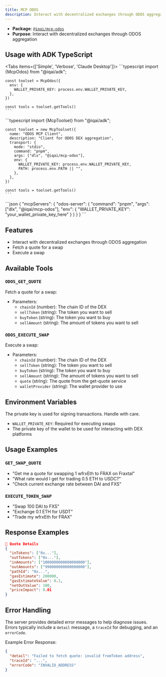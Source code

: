 ```yaml
---
title: MCP ODOS
description: Interact with decentralized exchanges through ODOS aggregation
---
```



- **Package**: [`@iqai/mcp-odos`](https://www.npmjs.com/package/@iqai/mcp-odos)
- **Purpose**: Interact with decentralized exchanges through ODOS aggregation

## Usage with ADK TypeScript

<Tabs items={['Simple', 'Verbose', 'Claude Desktop']}>
  <Tab value="Simple">
    ```typescript
    import {McpOdos} from "@iqai/adk";

    const toolset = McpOdos({
      env: {
        WALLET_PRIVATE_KEY: process.env.WALLET_PRIVATE_KEY,
      },
    })

    const tools = toolset.getTools()
    ```
  </Tab>

  <Tab value="Verbose">
    ```typescript
    import {McpToolset} from "@iqai/adk";

    const toolset = new McpToolset({
      name: "ODOS MCP Client",
      description: "Client for ODOS DEX aggregation",
      transport: {
        mode: "stdio",
        command: "pnpm",
        args: ["dlx", "@iqai/mcp-odos"],
        env: {
          WALLET_PRIVATE_KEY: process.env.WALLET_PRIVATE_KEY,
          PATH: process.env.PATH || "",
        },
      },
    })

    const tools = toolset.getTools()
    ```
  </Tab>

  <Tab value="Claude Desktop">
    ```json
    {
      "mcpServers": {
        "odos-server": {
          "command": "pnpm",
          "args": ["dlx", "@iqai/mcp-odos"],
          "env": {
            "WALLET_PRIVATE_KEY": "your_wallet_private_key_here"
          }
        }
      }
    }
    ```
  </Tab>
</Tabs>


## Features

- Interact with decentralized exchanges through ODOS aggregation
- Fetch a quote for a swap
- Execute a swap

## Available Tools

### `ODOS_GET_QUOTE`

Fetch a quote for a swap:

- Parameters:
  - `chainId` (number): The chain ID of the DEX
  - `sellToken` (string): The token you want to sell
  - `buyToken` (string): The token you want to buy
  - `sellAmount` (string): The amount of tokens you want to sell

### `ODOS_EXECUTE_SWAP`

Execute a swap:

- Parameters:
  - `chainId` (number): The chain ID of the DEX
  - `sellToken` (string): The token you want to sell
  - `buyToken` (string): The token you want to buy
  - `sellAmount` (string): The amount of tokens you want to sell
  - `quote` (string): The quote from the get-quote service
  - `walletProvider` (string): The wallet provider to use

## Environment Variables

<Callout type="warn" title="Security">
The private key is used for signing transactions. Handle with care.
</Callout>

- `WALLET_PRIVATE_KEY`: Required for executing swaps
- The private key of the wallet to be used for interacting with DEX platforms

## Usage Examples

### `GET_SWAP_QUOTE`

- "Get me a quote for swapping 1 wfrxEth to FRAX on Fraxtal"
- "What rate would I get for trading 0.5 ETH to USDC?"
- "Check current exchange rate between DAI and FXS"

### `EXECUTE_TOKEN_SWAP`

- "Swap 100 DAI to FXS"
- "Exchange 0.1 ETH for USDT"
- "Trade my wfrxEth for FRAX"

## Response Examples

```json
💱 Quote Details
{
  "inTokens": ["0x..."],
  "outTokens": ["0x..."],
  "inAmounts": ["1000000000000000000"],
  "outAmounts": ["990000000000000000"],
  "pathId": "0x...",
  "gasEstimate": 200000,
  "gasEstimateValue": 0.1,
  "netOutValue": 100,
  "priceImpact": 0.01
}
```

## Error Handling

The server provides detailed error messages to help diagnose issues. Errors typically include a `detail` message, a `traceId` for debugging, and an `errorCode`.

Example Error Response:

```json
{
  "detail": "Failed to fetch quote: invalid fromToken address",
  "traceId": "...",
  "errorCode": "INVALID_ADDRESS"
}
```